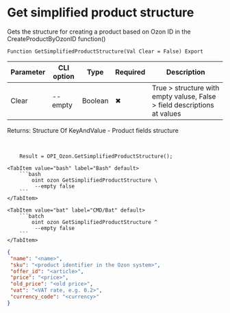 ﻿---
sidebar_position: 21
description:  Gets the structure for creating a product based on Ozon ID in the CreateProductByOzonID function()Страницы
keywords: [1C, 1С, 1С:Enterprise, 1С:Enterprise 8.3, API, Integration, Services, Exchange, OneScript, CLI, Ozon]
---


# Get simplified product structure
 Gets the structure for creating a product based on Ozon ID in the CreateProductByOzonID function()



`Function GetSimplifiedProductStructure(Val Clear = False) Export`

  | Parameter | CLI option | Type | Required | Description |
  |-|-|-|-|-|
  | Clear | --empty | Boolean | &#x2716; | True > structure with empty valuse, False > field descriptions at values |

  
  Returns:  Structure Of KeyAndValue - Product fields structure

<br/>




```bsl title="1C:Enterprise/OneScript code example"
    Result = OPI_Ozon.GetSimplifiedProductStructure();
```
 

 <Tabs>
  
    <TabItem value="bash" label="Bash" default>
        ```bash
            oint ozon GetSimplifiedProductStructure \
             --empty false
        ```
    </TabItem>
  
    <TabItem value="bat" label="CMD/Bat" default>
        ```batch
            oint ozon GetSimplifiedProductStructure ^
             --empty false
        ```
    </TabItem>
</Tabs>


```json title="Result"
{
 "name": "<name>",
 "sku": "<product identifier in the Ozon system>",
 "offer_id": "<article>",
 "price": "<price>",
 "old_price": "<old price>",
 "vat": "<VAT rate, e.g. 0.2>",
 "currency_code": "<currency>"
}
```
